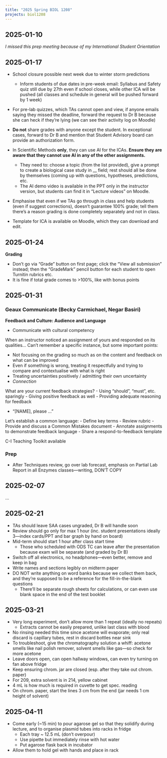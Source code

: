 ```yaml
---
title: "2025 Spring BIOL 1208"
projects: biol1208
---
```


## 2025-01-10 

*I missed this prep meeting because of my International Student Orientation*

## 2025-01-17

- School closure possible next week due to winter storm predictions
	- Inform students of due dates in pre-week email: Syllabus and Safety quiz still due by 27th even if school closes, while other ICA will be pushed (all classes and schedule in general will be pushed forward by 1 week)
- For pre-lab quizzes, which TAs cannot open and view, if anyone emails saying they missed the deadline, forward the request to Dr B because she can heck if they’re lying (we can see their activity log on Moodle)
- **Do not** share grades with anyone except the student. In exceptional cases, forward to Dr B and mention that Student Advisory board can provide an authorization form.

- In Scientific Methods **only**, they can use AI for the ICAs. **Ensure they are aware that they cannot use AI in any of the other assignments.**
	- They need to: choose a topic (from the list provided), give a prompt to create a biological case study in __ field; rest should all be done by themselves (coming up with questions, hypotheses, predictions, etc.
	- The AI demo video is available in the PPT only in the instructor version, but students can find it in “Lecture videos” on Moodle.
- Emphasise that even if we TAs go through in class and help students (even if suggest corrections), doesn’t guarantee 100% grade; tell them there’s a reason grading is done completely separately and not in class.
- Template for ICA is available on Moodle, which they can download and edit.

## 2025-01-24

**Grading**

- Don’t go via “Grade” button on first page; click the “View all submission” instead; then the “GradeMark” pencil button for each student to open Turnitin rubrics etc.
- It is fine if total grade comes to >100%, like with bonus points

## 2025-01-31

### Geaux Communicate (Becky Carmichael, Negar Basiri)

**Feedback and Culture: Audience and Language**

- Communicate with cultural competency

When an instructor noticed an assignment of yours and responded on its qualities… Can’t remember a specific instance, but some important points: 

- Not focusing on the grading so much as on the content and feedback on what can be improved
- Even if something is wrong, treating it respectfully and trying to compare and contextualise with what is right
- Treating uncertainties positively / admitting their own uncertainty
- *Connection*

What are your current feedback strategies?
- Using “should”, “must”, etc. sparingly
- Giving positive feedback as well
- Providing adequate reasoning for feedback

- “[NAME], please …”

Let’s establish a common language:
- Define key terms
- Review rubric
- Provide and discuss a Common Mistakes document
- Annotate assignments to demonstrate feedback language
- Share a respond-to-feedback template

C-I Teaching Toolkit available

### Prep

- After Techniques review, go over lab forecast, emphasis on Partial Lab Report in all Enzymes classes—writing, DON’T COPY

## 2025-02-07

...

## 2025-02-21

- TAs should leave SAA cases ungraded, Dr B will handle soon
- Review should go only for max 1 hour (inc. student presentations ideally 3—index cards/PPT and bar graph by hand on board)
- Mid-term should start 1 hour after class start time
	- Those who scheduled with ODS TC can leave after the presentation because exam will be separate (and graded by Dr B)
- Switch off all electronics, no headphones—even better, remove and keep in bag
- Write names and sections legibly on midterm paper
- DO NOT write anything on word banks because we collect them back, and they’re supposed to be a reference for the fill-in-the-blank questions
	- There’ll be separate rough sheets for calculations, or can even use blank space in the end of the test booklet

## 2025-03-21

- Very long experiment, don’t allow more than 1 repeat (ideally no repeats)
    - Extracts cannot be easily prepared, unlike last class with blood
- No rinsing needed this time since acetone will evaporate; only real discard is capillary tubes, rest in discard bottles near sink
- To troubleshoot, give the chromatography solution a whiff: acetone smells like nail polish remover, solvent smells like gas—so check for more acetone
- Leave doors open, can open hallway windows, can even try turning on fan above fridge
- Keep ensuring chrom. jar are closed (esp. after they take out chrom. paper)
- For 209, extra solvent is in 214, yellow cabinet
- 4 mL is how much is required in cuvette to get spec. reading
- On chrom. paper, start the lines 3 cm from the end (jar needs 1 cm height of solvent)

## 2025-04-11

- Come early (~15 min) to pour agarose gel so that they solidify during lecture, and to organise plasmid tubes into racks in fridge
    - Each tray ~ 12.5 mL (don’t overpour)
    - Use pipette but immediately rinse with hot water
    - Put agarose flask back in incubator
- Allow them to hold gel with hands and place in rack